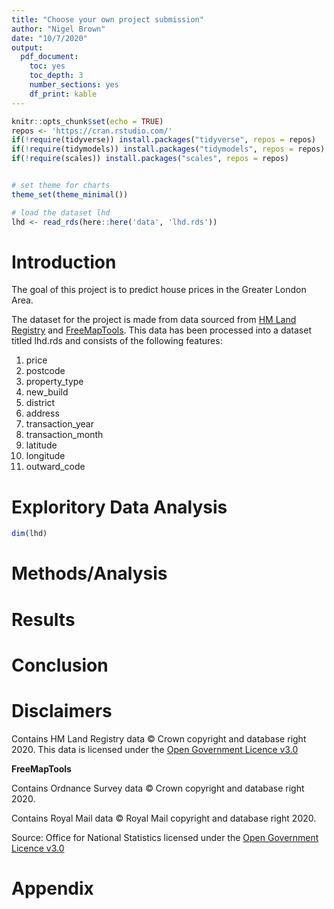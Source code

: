 ```yaml
---
title: "Choose your own project submission"
author: "Nigel Brown"
date: "10/7/2020"
output: 
  pdf_document:
    toc: yes
    toc_depth: 3
    number_sections: yes
    df_print: kable
---
```


```r
knitr::opts_chunk$set(echo = TRUE)
repos <- 'https://cran.rstudio.com/'
if(!require(tidyverse)) install.packages("tidyverse", repos = repos)
if(!require(tidymodels)) install.packages("tidymodels", repos = repos)
if(!require(scales)) install.packages("scales", repos = repos)


# set theme for charts
theme_set(theme_minimal())

# load the dataset lhd
lhd <- read_rds(here::here('data', 'lhd.rds'))
```

# Introduction

The goal of this project is to predict house prices in the Greater London Area.

The dataset for the project is made from data sourced from [HM Land Registry](https://www.gov.uk/government/statistical-data-sets/price-paid-data-downloads) and [FreeMapTools](https://www.freemaptools.com/download-uk-postcode-lat-lng.htm). This data has been processed into a dataset titled lhd.rds and consists of the following features:

1. price 
1. postcode
1. property_type
1. new_build
1. district
1. address
1. transaction_year
1. transaction_month
1. latitude
1. longitude
1. outward_code




# Exploritory Data Analysis

```r
dim(lhd)
```

# Methods/Analysis

# Results

# Conclusion


# Disclaimers

Contains HM Land Registry data © Crown copyright and database right 2020. This data is licensed under the [Open Government Licence v3.0](http://www.nationalarchives.gov.uk/doc/open-government-licence/version/3/)


**FreeMapTools**

Contains Ordnance Survey data © Crown copyright and database right 2020.

Contains Royal Mail data © Royal Mail copyright and database right 2020.

Source: Office for National Statistics licensed under the [Open Government Licence v3.0](http://www.nationalarchives.gov.uk/doc/open-government-licence/version/3/)

# Appendix
